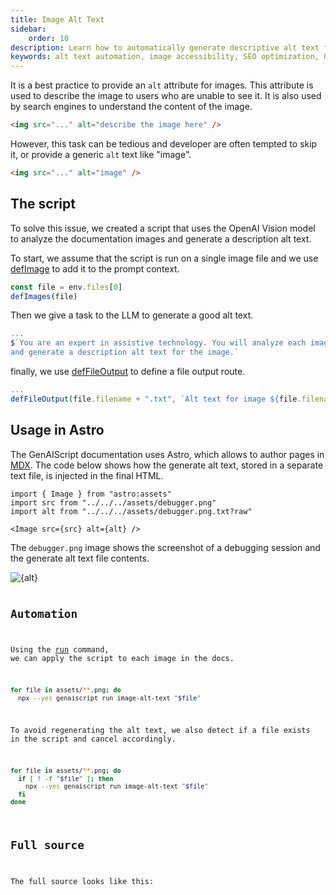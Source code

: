 ```yaml
---
title: Image Alt Text
sidebar:
    order: 10
description: Learn how to automatically generate descriptive alt text for images using OpenAI Vision model to enhance accessibility and SEO.
keywords: alt text automation, image accessibility, SEO optimization, OpenAI Vision, Astro integration
---
```



It is a best practice to provide an `alt` attribute for images.
This attribute is used to describe the image to users who are unable to see it.
It is also used by search engines to understand the content of the image.

```html "alt"
<img src="..." alt="describe the image here" />
```

However, this task can be tedious and developer are often tempted to skip it, or provide a generic `alt` text like "image".

```html
<img src="..." alt="image" />
```

## The script

To solve this issue, we created a script that uses the OpenAI Vision model to analyze the documentation
images and generate a description alt text.

To start, we assume that the script is run on a single image file
and we use [defImage](/genaiscript/reference/scripts/images) to add it to the prompt context.

```js title="image-alt-text.genai.mjs"
const file = env.files[0]
defImages(file)
```

Then we give a task to the LLM to generate a good alt text.

```js title="image-alt-text.genai.mjs" wrap
...
$`You are an expert in assistive technology. You will analyze each image
and generate a description alt text for the image.`
```

finally, we use [defFileOutput](/genaiscript/reference/scripts/file-ouput) to define
a file output route.

```js title="image-alt-text.genai.mjs" wrap
...
defFileOutput(file.filename + ".txt", `Alt text for image ${file.filename}`)
```

## Usage in Astro

The GenAIScript documentation uses Astro, which allows to author pages in [MDX](https://docs.astro.build/en/guides/markdown-content/).
The code below shows how the generate alt text, stored in a separate text file, is injected in the final HTML.

```mdx
import { Image } from "astro:assets"
import src from "../../../assets/debugger.png"
import alt from "../../../assets/debugger.png.txt?raw"

<Image src={src} alt={alt} />
```

The `debugger.png` image shows the screenshot of a debugging session and the generate alt text file contents.

<Image src={src} alt={alt} />

<Code code={alt} wrap={true} lang="txt" title="debugger.png.txt" />

## Automation

Using the [run](/genaiscript/reference/cli/run) command, we can apply the script to each image in the docs.

```sh
for file in assets/**.png; do
  npx --yes genaiscript run image-alt-text "$file"
```

To avoid regenerating the alt text, we also detect if a file exists in the script and cancel accordingly.

```sh title="image-alt-text.genai.mjs" wrap
for file in assets/**.png; do
  if [ ! -f "$file" ]; then
    npx --yes genaiscript run image-alt-text "$file"
  fi
done
```

## Full source

The full source looks like this:

<Code code={scriptSrc} wrap={true} lang="js" title="image-alt-text.genai.mjs" />
